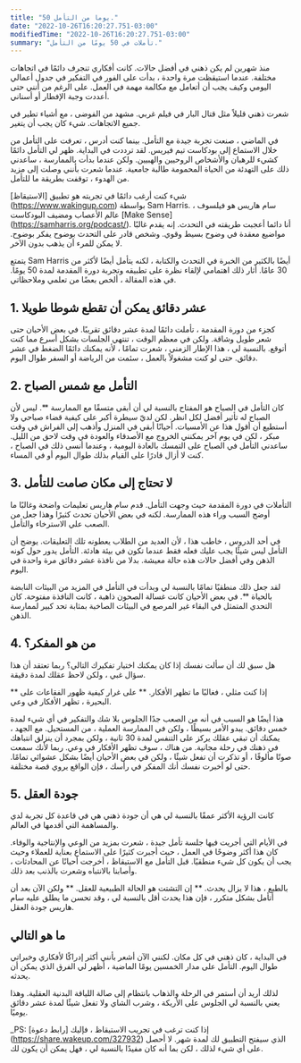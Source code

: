 ```yaml
---
title: "50 يوما من التأمل."
date: "2022-10-26T16:20:27.751-03:00"
modifiedTime: "2022-10-26T16:20:27.751-03:00"
summary: "تأملات في 50 يومًا من التأمل."
---
```


منذ شهرين لم يكن ذهني في أفضل حالات. كانت أفكاري تنجرف دائمًا في اتجاهات مختلفة. عندما استيقظت مرة واحدة ، بدأت على الفور في التفكير في جدول أعمالي اليومي وكيف يجب أن أتعامل مع مكالمة مهمة في العمل. على الرغم من أنني حتى أعددت وجبة الإفطار أو أسناني.

شعرت ذهني قليلاً مثل قتال البار في فيلم غربي. مشهد من الفوضى ، مع أشياء تطير في جميع الاتجاهات. شيء كان يجب أن يتغير.

في الماضي ، صنعت تجربة جيدة مع التأمل. بينما كنت أدرس ، تعرفت على التأمل من خلال الاستماع إلى بودكاست تيم فيريس. لقد ترددت في البداية. ظهر لي التأمل دائمًا كشيء للرهبان والأشخاص الروحيين والهبيين. ولكن عندما بدأت بالممارسة ، ساعدني ذلك على التهدئة من الحياة المحمومة طالبة جامعية. عندما شعرت بأنني وصلت إلى مزيد من الهدوء ، توقفت بطريقة ما للتأمل.

شيء كنت أرغب دائمًا في تجربته هو تطبيق [الاستيقاظ] (https://www.wakingup.com) بواسطة Sam Harris. سام هاريس هو فيلسوف ، عالم الأعصاب ومضيف البودكاست [Make Sense] (https://samharris.org/podcast/). أنا دائما أعجبت طريقته في التحدث. إنه يقدم غالبًا مواضيع معقدة في وضوح بسيط وقوي. وشخص قادر على التحدث بوضوح يفكر بوضوح. لا يمكن للمرء أن يذهب بدون الآخر.

يتمتع Sam Harris أيضًا بالكثير من الخبرة في التحدث والكتابة ، لكنه يتأمل أيضًا لأكثر من 30 عامًا. أثار ذلك اهتمامي لإلقاء نظرة على تطبيقه وتجربة دورة المقدمة لمدة 50 يومًا. في هذه المقالة ، ألخص بعضًا من تعلمي وملاحظاتي.

## 1. عشر دقائق يمكن أن تقطع شوطا طويلا

كجزء من دورة المقدمة ، تأملت دائمًا لمدة عشر دقائق تقريبًا. في بعض الأحيان حتى شعر طويل وشاقة. ولكن في معظم الوقت ، تنتهي الجلسات بشكل أسرع مما كنت أتوقع.
بالنسبة لي ، هذا الإطار الزمني ، شعرت تمامًا ، لأنه يمكنك دائمًا الضغط في عشر دقائق. حتى لو كنت مشغولاً بالعمل ، سئمت من الرياضة أو السفر طوال اليوم.
## 2. التأمل مع شمس الصباح

كان التأمل في الصباح هو المفتاح بالنسبة لي أن أبقى متسقًا مع الممارسة **. ليس لأن الصباح له تأثير أفضل لكل انظر. لكن لديّ سيطرة أكبر على كيفية قضاء صباحي ولا أستطيع أن أقول هذا عن الأمسيات. أحيانًا أبقى في المنزل وأذهب إلى الفراش في وقت مبكر ، لكن في يوم آخر يمكنني الخروج مع الأصدقاء والعودة في وقت لاحق من الليل. ساعدني التأمل في الصباح على التمسك بالعادة اليومية ، وعندما أنسى ذلك في الصباح ، كنت لا أزال قادرًا على القيام بذلك طوال اليوم أو في المساء.

## 3. لا تحتاج إلى مكان صامت للتأمل

التأملات في دورة المقدمة حيث وجهت التأمل. قدم سام هاريس تعليمات واضحة وغالبًا ما أوضح السبب وراء هذه الممارسة. لكنه في بعض الأحيان تحدث كثيرًا وهذا جعل من الصعب علي الاسترخاء والتأمل.

في أحد الدروس ، خاطب هذا ، لأن العديد من الطلاب يعطونه تلك التعليقات. يوضح أن التأمل ليس شيئًا يجب عليك فعله فقط عندما تكون في بيئة هادئة. التأمل يدور حول كونه الذهن وفي أفضل حالات هذه حالة معيشة. بدلا من نافذة عشر دقائق مرة واحدة في اليوم.

لقد جعل ذلك منطقيًا تمامًا بالنسبة لي وبدأت في التأمل في المزيد من البيئات النابضة بالحياة **. في بعض الأحيان كانت غسالة الصحون ذاهبة ، كانت النافذة مفتوحة. كان التحدي المتمثل في البقاء غير المرصع في البيئات الصاخبة بمثابة تحد كبير لممارسة الذهن.

## 4. من هو المفكر؟

هل سبق لك أن سألت نفسك إذا كان يمكنك اختيار تفكيرك التالي؟ ربما تعتقد أن هذا سؤال غبي ، ولكن لاحظ عقلك لمدة دقيقة.

** إذا كنت مثلي ، فغالبًا ما تظهر الأفكار. ** على غرار كيفية ظهور الفقاعات على البحيرة ، تظهر الأفكار في وعي.

هذا أيضًا هو السبب في أنه من الصعب جدًا الجلوس بلا شك والتفكير في أي شيء لمدة خمس دقائق. يبدو الأمر بسيطًا ، ولكن في الممارسة العملية ، من المستحيل. مع الجهد ، يمكنك أن تبقي عقلك يركز على التنفس لمدة 30 ثانية ، ولكن بمجرد أن ينزلق انتباهك في ذهنك في رحلة مجانية.
من هناك ، سوف تظهر الأفكار في وعي. ربما لأنك سمعت صوتًا مألوفًا ، أو تذكرت أن تفعل شيئًا ، ولكن في بعض الأحيان أيضًا بشكل عشوائي تمامًا. حتى لو أخبرت نفسك أنك المفكر في رأسك ، فإن الواقع يروي قصة مختلفة.

## 5. جودة العقل

كانت الرؤية الأكثر عمقًا بالنسبة لي هي أن جودة ذهني هي في قاعدة كل تجربة لدي والمساهمة التي أقدمها في العالم.

في الأيام التي أجريت فيها جلسة تأمل جيدة ، شعرت بمزيد من الوعي والإنتاجية والوفاء. كان هذا أكثر وضوحًا في العمل ، حيث أجبرت كثيرًا على الاستماع بعناية للعملاء وحيث يجب أن يكون كل شيء منطقيًا. قبل التأمل مع الاستيقاظ ، أخرجت أحيانًا عن المحادثات ، وأصابنا بالانتباه وشعرت بالذنب بعد ذلك.

بالطبع ، هذا لا يزال يحدث. ** إن التشتت هو الحالة الطبيعية للعقل. ** ولكن الآن بعد أن أتأمل بشكل متكرر ، فإن هذا يحدث أقل بالنسبة لي ، وقد تحسن ما يطلق عليه سام هاريس جودة العقل.

## ما هو التالي

في البداية ، كان ذهني في كل مكان. لكنني الآن أشعر بأنني أكثر إدراكًا لأفكاري وخبراتي طوال اليوم. التأمل على مدار الخمسين يومًا الماضية ، أظهر لي الفرق الذي يمكن أن يحدثه.

لذلك أريد أن أستمر في الرحلة والذهاب بانتظام إلى صالة اللياقة البدنية العقلية. وهذا يعني بالنسبة لي الجلوس على الأريكة ، وشرب الشاي ولا تفعل شيئًا لمدة عشر دقائق يوميًا.

_PS: إذا كنت ترغب في تجريب الاستيقاظ ، فإليك [رابط دعوة] (https://share.wakeup.com/327932) الذي سيفتح التطبيق لك لمدة شهر. لا أحصل على أي شيء لذلك ، لكن بما أنه كان مفيدًا بالنسبة لي ، فهل يمكن أن يكون لك.